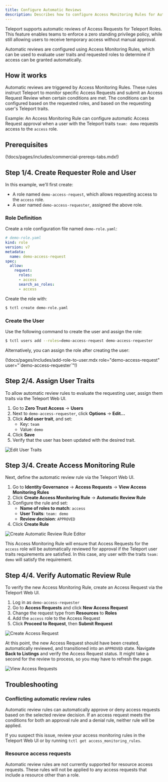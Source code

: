 ```yaml
---
title: Configure Automatic Reviews
description: Describes how to configure Access Monitoring Rules for Automatic Reviews.
---
```


Teleport supports automatic reviews of Access Requests for Teleport Roles. This
feature enables teams to enforce a zero standing privilege policy, while
still allowing users to receive temporary access without manual approval.

Automatic reviews are configured using Access Monitoring Rules, which can be used
to evaluate user traits and requested roles to determine if access can be granted
automatically.

## How it works

Automatic reviews are triggered by Access Monitoring Rules. These rules instruct
Teleport to monitor specific Access Requests and submit an Access Request Review
when certain conditions are met. The conditions can be configured based on the
requested roles, and based on the requesting user's Teleport traits.

Example:
An Access Monitoring Rule can configure automatic Access Request approval when a
user with the Teleport traits `team: demo` requests access to the `access` role.

## Prerequisites

(!docs/pages/includes/commercial-prereqs-tabs.mdx!)

## Step 1/4. Create Requester Role and User

In this example, we'll first create:
- A role named `demo-access-request`, which allows requesting access to the
`access` role.
- A user named `demo-access-requester`, assigned the above role.

### Role Definition

Create a role configuration file named `demo-role.yaml`:
```yaml
# demo-role.yaml
kind: role
version: v7
metadata:
  name: demo-access-request
spec:
  allow:
    request:
      roles:
      - access
      search_as_roles:
      - access
```

Create the role with:
```sh
$ tctl create demo-role.yaml
```

### Create the User

Use the following command to create the user and assign the role:
```sh
$ tctl users add --roles=demo-access-request demo-access-requester
```

Alternatively, you can assign the role after creating the user:

  (!docs/pages/includes/add-role-to-user.mdx role="demo-access-request" user="\`demo-access-requester\`"!)

## Step 2/4. Assign User Traits

To allow automatic review rules to evaluate the requesting user, assign them
traits via the Teleport Web UI.

1. Go to **Zero Trust Access** -> **Users**
2. Next to `demo-access-requester`, click **Options** -> **Edit...**
3. Click **Add user trait**, and set:
   - Key: `team`
   - Value: `demo`
4. Click **Save**
5. Verify that the user has been updated with the desired trait.

![Edit User Traits](../../../../img/access-controls/automatic-reviews/users-edit.png)

## Step 3/4. Create Access Monitoring Rule

Next, define the automatic review rule via the Teleport Web UI.

1. Go to **Identity Governance** -> **Access Requests** -> **View Access Monitoring Rules**
2. Click **Create Access Monitoring Rule** -> **Automatic Review Rule**
3. Configure the rule and set:
   - **Name of roles to match**: `access`
   - **User Traits**: `team: demo`
   - **Review decision**: `APPROVED`
4. Click **Create Rule**

![Create Automatic Review Rule Editor](../../../../img/access-controls/automatic-reviews/create-automatic-review-rule.png)

This Access Monitoring Rule will ensure that Access Requests for the `access`
role will be automatically reviewed for approval if the Teleport user traits
requirements are satisfied. In this case, any user with the traits `team: demo`
will satisfy the requirement.

## Step 4/4. Verify Automatic Review Rule

To verify the new Access Monitoring Rule, create an Access Request via the Teleport
Web UI.
1. Log in as `demo-access-requester`
2. Go to **Access Requests** and click **New Access Request**
3. Change the request type from **Resources** to **Roles**
4. Add the `access` role to the Access Request
5. Click **Proceed to Request**, then **Submit Request**

![Create Access Request](../../../../img/access-controls/automatic-reviews/create-access-request.png)

At this point, the new Access Request should have been created, automatically
reviewed, and transitioned into an `APPROVED` state. Navigate **Back to Listings**
and verify the Access Request status. It might take a second for the review to
process, so you may have to refresh the page.

![View Access Requests](../../../../img/access-controls/automatic-reviews/view-access-requests.png)

## Troubleshooting

### Conflicting automatic review rules

Automatic review rules can automatically approve or deny access requests based
on the selected review decision. If an access request meets the conditions for
both an approval rule and a denial rule, neither rule will be applied.

If you suspect this issue, review your access monitoring rules in the Teleport
Web UI or by running `tctl get access_monitoring_rules`.

### Resource access requests

Automatic review rules are not currently supported for resource access requests.
These rules will not be applied to any access requests that include a resource
other than a role.
